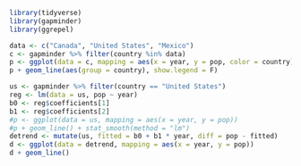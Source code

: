 ```r
library(tidyverse)
library(gapminder)
library(ggrepel)
```

```r
data <- c("Canada", "United States", "Mexico")
c <- gapminder %>% filter(country %in% data)
p <- ggplot(data = c, mapping = aes(x = year, y = pop, color = country))
p + geom_line(aes(group = country), show.legend = F)
```

```r
us <- gapminder %>% filter(country == "United States")
reg <- lm(data = us, pop ~ year)
b0 <- reg$coefficients[1]
b1 <- reg$coefficients[2]
#p <- ggplot(data = us, mapping = aes(x = year, y = pop))
#p + geom_line() + stat_smooth(method = "lm")
detrend <- mutate(us, fitted = b0 + b1 * year, diff = pop - fitted)
d <- ggplot(data = detrend, mapping = aes(x = year, y = pop))
d + geom_line()
```

```r
```